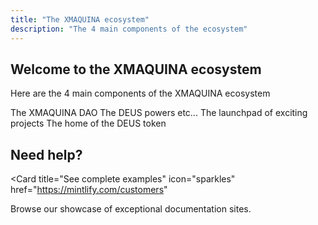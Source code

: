 ```yaml
---
title: "The XMAQUINA ecosystem"
description: "The 4 main components of the ecosystem"
---
```


## Welcome to the XMAQUINA ecosystem

Here are the 4 main components of the XMAQUINA ecosystem

<Columns cols={2}>
  <Card
    title="The DAO"
    icon="users"
    href="/dao/introduction"
  >
    The XMAQUINA DAO
  </Card>
  <Card
    title="The DEUS Labs"
    icon="flask-conical"
    href="/ecosystem/deus-labs"
  >
    The DEUS powers etc...
  </Card>
  <Card
    title="Machine Launchpad"
    icon="rocket"
    href="/ecosystem/launchpad"
  >
    The launchpad of exciting projects
  </Card>
  <Card
    title="DEUS token"
    icon="coins"
    href="/token/tokenomics"
  >
    The home of the DEUS token
  </Card>
</Columns>

## Need help?

<Card
  title="See complete examples"
  icon="sparkles"
  href="https://mintlify.com/customers"
>
  Browse our showcase of exceptional documentation sites.
</Card>
